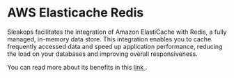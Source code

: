 
# AWS Elasticache Redis

Sleakops facilitates the integration of Amazon ElastiCache with Redis, a fully managed, in-memory data store. 
This integration enables you to cache frequently accessed data and speed up application performance, reducing the load on your databases and improving overall responsiveness. 


You can read more about its benefits in this [link <FiExternalLink/>](https://docs.aws.amazon.com/AmazonElastiCache/latest/red-ug/WhatIs.html).
